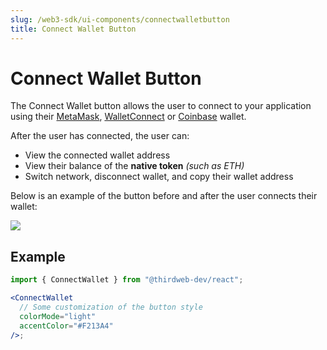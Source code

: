 ```yaml
---
slug: /web3-sdk/ui-components/connectwalletbutton
title: Connect Wallet Button
---
```



# Connect Wallet Button

The Connect Wallet button allows the user to connect to your application using their
[MetaMask](/react/react.usemetamask),
[WalletConnect](/react/react.usewalletconnect) or [Coinbase](/react/react.usecoinbasewallet) wallet.

After the user has connected, the user can:

- View the connected wallet address
- View their balance of the **native token** _(such as ETH)_
- Switch network, disconnect wallet, and copy their wallet address

Below is an example of the button before and after the user connects their wallet:

<div
  style={{
    display: "flex",
    justifyContent: "center",
    marginBottom: 24,
  }}
>
  <img src={"/assets/connectwalletbutton.png"} style={{ maxHeight: 300 }} />
</div>

<div className="row" style={{ marginBottom: 24 }}>
  <div className="col col--12" style={{ marginTop: 8 }}>
    <QuickstartCard
      name="Example: Connect Wallet Button"
      link="https://connectwallet.thirdweb-example.com/"
      image="/assets/icons/education.png"
    />
  </div>
</div>

## Example

```jsx
import { ConnectWallet } from "@thirdweb-dev/react";

<ConnectWallet
  // Some customization of the button style
  colorMode="light"
  accentColor="#F213A4"
/>;
```
